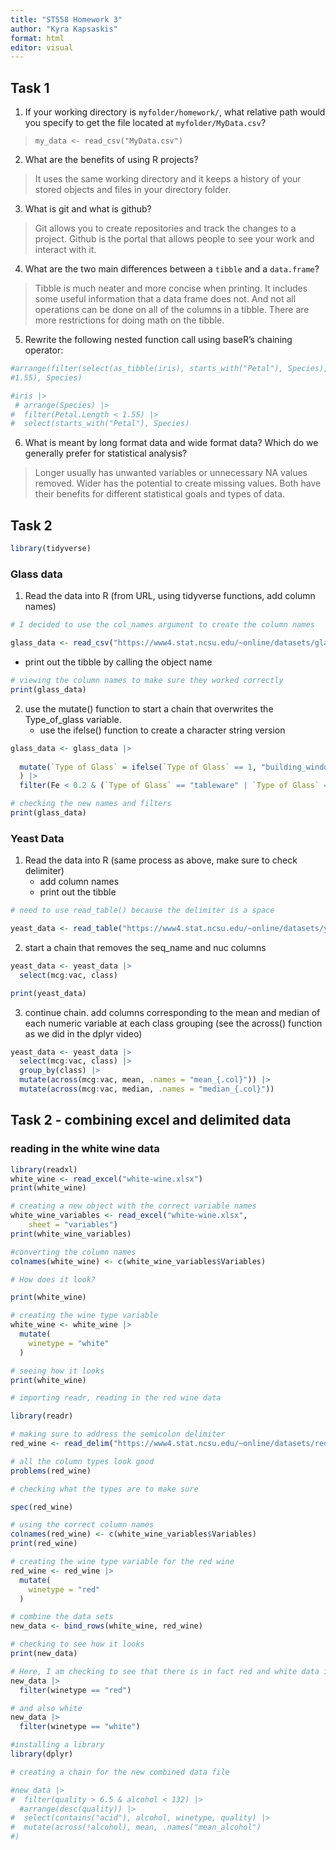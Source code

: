 ```yaml
---
title: "ST558 Homework 3"
author: "Kyra Kapsaskis"
format: html
editor: visual
---
```




## Task 1

1.  If your working directory is `myfolder/homework/`, what relative path would you specify to get the file located at `myfolder/MyData.csv`?

> `my_data <- read_csv("MyData.csv")`

2.  What are the benefits of using R projects?

> It uses the same working directory and it keeps a history of your stored objects and files in your directory folder.

3.  What is git and what is github?

> Git allows you to create repositories and track the changes to a project. Github is the portal that allows people to see your work and interact with it.

4.  What are the two main differences between a `tibble` and a `data.frame`?

> Tibble is much neater and more concise when printing. It includes some useful information that a data frame does not. And not all operations can be done on all of the columns in a tibble. There are more restrictions for doing math on the tibble.

5.  Rewrite the following nested function call using baseR's chaining operator:

```r
#arrange(filter(select(as_tibble(iris), starts_with("Petal"), Species), Petal.Length <
#1.55), Species)
```

```r

#iris |>
 # arrange(Species) |>
#  filter(Petal.Length < 1.55) |>
#  select(starts_with("Petal"), Species) 

```

6.  What is meant by long format data and wide format data? Which do we generally prefer for statistical analysis?

> Longer usually has unwanted variables or unnecessary NA values removed. Wider has the potential to create missing values. Both have their benefits for different statistical goals and types of data.

## Task 2


```r
library(tidyverse)
```

### Glass data

1.  Read the data into R (from URL, using tidyverse functions, add column names)

```r
# I decided to use the col_names argument to create the column names

glass_data <- read_csv("https://www4.stat.ncsu.edu/~online/datasets/glass.data", col_names = c("Id", "RI", "Na", "Mg", "Al", "Si", "K", "Ca", "Ba", "Fe", "Type of Glass"))
```

-   print out the tibble by calling the object name

```r
# viewing the column names to make sure they worked correctly
print(glass_data)
```

2.  use the mutate() function to start a chain that overwrites the Type_of_glass variable.
    -   use the ifelse() function to create a character string version

```r
glass_data <- glass_data |> 
  
  mutate(`Type of Glass` = ifelse(`Type of Glass` == 1, "building_windows_float_processed", ifelse(`Type of Glass` == 2, "building_windows_non_float_processed", ifelse(`Type of Glass` == 3, "vehicle_windows_float_processed", ifelse(`Type of Glass` == 4, "vehicle_windows_non_float_processed", ifelse(`Type of Glass` == 5, "containers", ifelse(`Type of Glass` == 6, "tableware", ifelse(`Type of Glass` == 7, "headlamps", "NA")))))))
  ) |>
  filter(Fe < 0.2 & (`Type of Glass` == "tableware" | `Type of Glass` == "headlamps"))

```

```r
# checking the new names and filters
print(glass_data)
```

### Yeast Data

1.  Read the data into R (same process as above, make sure to check delimiter)
    -   add column names
    -   print out the tibble

```r

# need to use read_table() because the delimiter is a space

yeast_data <- read_table("https://www4.stat.ncsu.edu/~online/datasets/yeast.data", col_names = c("seq_name", "mcg", "gvh", "alm", "mit", "erl", "pox", "vac", "nuc", "class"))
```

2.  start a chain that removes the seq_name and nuc columns

```r
yeast_data <- yeast_data |>
  select(mcg:vac, class)
```

```r
print(yeast_data)
```

3.  continue chain. add columns corresponding to the mean and median of each numeric variable at each class grouping (see the across() function as we did in the dplyr video)

```r
yeast_data <- yeast_data |>
  select(mcg:vac, class) |>
  group_by(class) |>
  mutate(across(mcg:vac, mean, .names = "mean_{.col}")) |>
  mutate(across(mcg:vac, median, .names = "median_{.col}"))
```

## Task 2 - combining excel and delimited data

### reading in the white wine data

```r
library(readxl)
white_wine <- read_excel("white-wine.xlsx")
print(white_wine)
```

```r
# creating a new object with the correct variable names
white_wine_variables <- read_excel("white-wine.xlsx", 
    sheet = "variables")
print(white_wine_variables)
```

```r
#converting the column names
colnames(white_wine) <- c(white_wine_variables$Variables)
```

```r
# How does it look?

print(white_wine)
```

```r
# creating the wine type variable
white_wine <- white_wine |>
  mutate(
    winetype = "white"
  )
```

```r

# seeing how it looks
print(white_wine)
```

```r
# importing readr, reading in the red wine data

library(readr)
```

```r
# making sure to address the semicolon delimiter
red_wine <- read_delim("https://www4.stat.ncsu.edu/~online/datasets/red-wine.csv", delim = ";")
```

```r
# all the column types look good
problems(red_wine)
```

```r
# checking what the types are to make sure

spec(red_wine)
```

```r
# using the correct column names
colnames(red_wine) <- c(white_wine_variables$Variables)
print(red_wine)
```

```r

# creating the wine type variable for the red wine
red_wine <- red_wine |>
  mutate(
    winetype = "red"
  )
```

```r
# combine the data sets
new_data <- bind_rows(white_wine, red_wine)
```

```r
# checking to see how it looks
print(new_data)
```

```r
# Here, I am checking to see that there is in fact red and white data in this new object
new_data |>
  filter(winetype == "red")
```

```r
# and also white
new_data |>
  filter(winetype == "white")
```

```r
#installing a library
library(dplyr)
```

```r
# creating a chain for the new combined data file 

#new_data |>
#  filter(quality > 6.5 & alcohol < 132) |>
  #arrange(desc(quality)) |>
#  select(contains("acid"), alcohol, winetype, quality) |>
#  mutate(across(!alcohol), mean, .names("mean_alcohol")
#)

```
